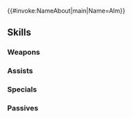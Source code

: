 {{#invoke:NameAbout|main|Name=Alm}}{{HeroPage Tabs}}
{{Hero Infobox
|Name=Alm
|Title=Imperial Ascent
|GrowthModifier=Gen 4
|WeaponType=Red Sword
|Origin=Fire Emblem Echoes: Shadows of Valentia
|Gender=Male
|MoveType=Infantry
|actorJP=花江夏樹
|actorEN=Kyle McCarley
|resplendentActorEN=花江夏樹
|artist=左
|resplendentArtist=麻谷知世
|additionDate=August 16, 2019
|releaseDate=August 16, 2019
|poolDate=September 6, 2019
|poolRarities=5
|TagID=総選挙アルム
|InternalID=411
|Properties=brave,specRate_202202,resplendent,jotunheimr
|cv1=2
|cv2=100100
|description=Son of Rudolf, the Rigelian Emperor. Dons special armor that has been passed down for generations. Appears in Fire Emblem Echoes: Shadows of Valentia.
|resplendentStartTime=2024-12-10T07:00:00Z
|resplendentEndTime=2024-12-25T06:59:59Z
}}
{{Stats Page
|Lv1HP=18|Lv1ATK=8|Lv1SPD=9|Lv1DEF=11|Lv1RES=5
|GRHP=55|GRATK=70|GRSPD=60|GRDEF=60|GRRES=35
}}
==Skills==
===Weapons===
{{Weapons Table
|weapon1=Iron Sword
|weapon1Default=1
|weapon1Unlock=1
|weapon2=Steel Sword
|weapon2Default=3
|weapon2Unlock=2
|weapon3=Silver Sword
|weapon3Default=4
|weapon3Unlock=3
|weapon4=Dracofalchion
|weapon4Default=5
|weapon4Unlock=5
}}
===Assists===
{{Assists Table
}}
===Specials===
{{Specials Table
|special1=Dragon Gaze
|special1Default=4
|special1Unlock=3
|special2=Draconic Aura
|special2Default=
|special2Unlock=4
}}
===Passives===
{{Passives Table
|passiveA1=Scendscale
|passiveA1Unlock=5
|passiveB1=Chill Def 1
|passiveB2=Chill Def 2
|passiveB3=Chill Def 3
|passiveB1Unlock=1
|passiveB2Unlock=2
|passiveB3Unlock=4
|passiveC1=Threaten Atk 1
|passiveC2=Threat. Atk/Spd 1
|passiveC3=Threat. Atk/Spd 2
|passiveC4=Threat. Atk/Spd 3
|passiveC1Unlock=2
|passiveC2Unlock=3
|passiveC3Unlock=4
|passiveC4Unlock=5
}}
{{Heroes Navbox}}